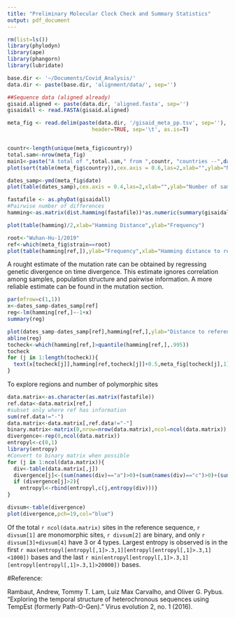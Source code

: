 ```yaml
---
title: "Preliminary Molecular Clock Check and Summary Statistics"
output: pdf_document
---
```


```r
rm(list=ls())
library(phylodyn)
library(ape)
library(phangorn)
library(lubridate)

base.dir <- '~/Documents/Covid_Analysis/'
data.dir <- paste(base.dir, 'alignment/data/', sep='')

##Sequence data (aligned already)
gisaid.aligned <- paste(data.dir, 'aligned.fasta', sep='')
gisaidall <- read.FASTA(gisaid.aligned)

meta_fig <- read.delim(paste(data.dir, '/gisaid_meta_pp.tsv', sep=''), 
                           header=TRUE, sep='\t', as.is=T)


countr<-length(unique(meta_fig$country))
total.sam<-nrow(meta_fig)
main1<-paste("A total of ",total.sam," from ",countr, "countries --",date(),collapse="")
plot(sort(table(meta_fig$country)),cex.axis = 0.6,las=2,xlab="",ylab="Number of samples",main=main1)
```


```r
dates_samp<-ymd(meta_fig$date)
plot(table(dates_samp),cex.axis = 0.4,las=2,xlab="",ylab="Number of samples",main="Sequences by date")
```


```r
fastafile <- as.phyDat(gisaidall)
#Pairwise number of differences
hamming<-as.matrix(dist.hamming(fastafile))*as.numeric(summary(gisaidall)[1])

plot(table(hamming)/2,xlab="Hamming Distance",ylab="Frequency")
```


```r
root<-"Wuhan-Hu-1/2019"
ref<-which(meta_fig$strain==root)
plot(table(hamming[ref,]),ylab="Frequency",xlab="Hamming distance to reference")
```

A rought estimate of the mutation rate can be obtained by regressing genetic divergence on time divergence. This estimate ignores correlation among samples, population structure and pairwise information. A more reliable estimate can be found in the mutation section.

```r
par(mfrow=c(1,1))
x<-dates_samp-dates_samp[ref]
reg<-lm(hamming[ref,]~-1+x)
summary(reg)

plot(dates_samp-dates_samp[ref],hamming[ref,],ylab="Distance to reference",xlab="Time difference (Days)",main=paste("A total of ",round(reg$coefficients[[1]]*28,2)," of mutations per month",sep=""))
abline(reg)
tocheck<-which(hamming[ref,]>quantile(hamming[ref,],.995))
tocheck
for (j in 1:length(tocheck)){
  text(x[tocheck[j]],hamming[ref,tocheck[j]]+0.5,meta_fig[tocheck[j],1],cex=.5)
}
```

To explore regions and number of polymorphic sites
```r
data.matrix<-as.character(as.matrix(fastafile))
ref.data<-data.matrix[ref,]
#subset only where ref has information
sum(ref.data!="-")
data.matrix<-data.matrix[,ref.data!="-"]
binary.matrix<-matrix(0,nrow=nrow(data.matrix),ncol=ncol(data.matrix))
divergence<-rep(0,ncol(data.matrix))
entropyl<-c(0,1)
library(entropy)
#Convert to binary matrix when possible
for (j in 1:ncol(data.matrix)){
  div<-table(data.matrix[,j])
  divergence[j]<-(sum(names(div)=="a")>0)+(sum(names(div)=="c")>0)+(sum(names(div)=="t")>0)+(sum(names(div)=="g")>0)
  if (divergence[j]>2){
    entropyl<-rbind(entropyl,c(j,entropy(div)))}
}

divsum<-table(divergence)
plot(divergence,pch=19,col="blue")
```


Of the total `r ncol(data.matrix)` sites in the reference sequence, `r divsum[1]` are monomorphic sites, `r divsum[2]` are binary, and only `r divsum[3]+divsum[4]` have 3 or 4 types. Largest entropy is observed is in the first `r max(entropyl[entropyl[,1]>.3,1][entropyl[entropyl[,1]>.3,1]<1000])` bases and the last `r min(entropyl[entropyl[,1]>.3,1][entropyl[entropyl[,1]>.3,1]>20000])` bases.  

<!-- gridlength<-100 -->
<!-- bases<-seq(1,ncol(data.matrix),by=100) -->
<!-- ssites<-rep(0,length(bases)-1) -->
<!-- for (j in 1:(length(bases)-1)){ -->
<!--   ssites[j]<- -->

<!-- } -->
<!-- ``` -->
#Reference:

Rambaut, Andrew, Tommy T. Lam, Luiz Max Carvalho, and Oliver G. Pybus. "Exploring the temporal structure of heterochronous sequences using TempEst (formerly Path-O-Gen)." Virus evolution 2, no. 1 (2016).


